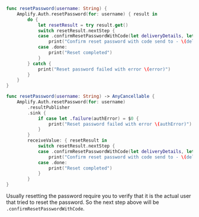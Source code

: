 <BlockSwitcher>

<Block name="Listener (iOS 11+)">

```swift
func resetPassword(username: String) {
    Amplify.Auth.resetPassword(for: username) { result in
        do {
            let resetResult = try result.get()
            switch resetResult.nextStep {
            case .confirmResetPasswordWithCode(let deliveryDetails, let info):
                print("Confirm reset password with code send to - \(deliveryDetails) \(info)")
            case .done:
                print("Reset completed")
            }
        } catch {
            print("Reset password failed with error \(error)")
        }
    }
}
```

</Block>

<Block name="Combine (iOS 13+)">

```swift
func resetPassword(username: String) -> AnyCancellable {
    Amplify.Auth.resetPassword(for: username)
        .resultPublisher
        .sink {
            if case let .failure(authError) = $0 {
                print("Reset password failed with error \(authError)")
            }
        }
        receiveValue: { resetResult in
            switch resetResult.nextStep {
            case .confirmResetPasswordWithCode(let deliveryDetails, let info):
                print("Confirm reset password with code send to - \(deliveryDetails) \(info)")
            case .done:
                print("Reset completed")
            }
        }
}
```

</Block>

</BlockSwitcher>

Usually resetting the password require you to verify that it is the actual user that tried to reset the password. So the next step above will be `.confirmResetPasswordWithCode`.